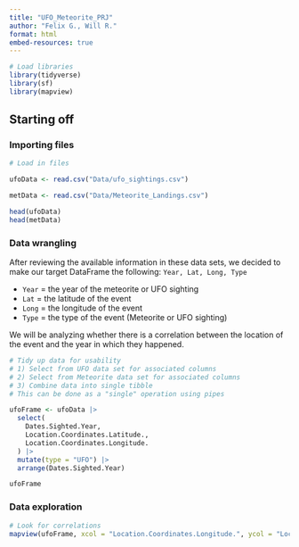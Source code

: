 ```yaml
---
title: "UFO_Meteorite_PRJ"
author: "Felix G., Will R."
format: html
embed-resources: true
---
```


```r
# Load libraries
library(tidyverse)
library(sf)
library(mapview)
```


## Starting off

### Importing files

```r
# Load in files

ufoData <- read.csv("Data/ufo_sightings.csv")

metData <- read.csv("Data/Meteorite_Landings.csv")

head(ufoData)
head(metData)
```

### Data wrangling

After reviewing the available information in these data sets, we decided to make
our target DataFrame the following:
`Year, Lat, Long, Type`

* `Year` = the year of the meteorite or UFO sighting
* `Lat` = the latitude of the event
* `Long` = the longitude of the event
* `Type` = the type of the event (Meteorite or UFO sighting)

We will be analyzing whether there is a correlation between the location of the 
event and the year in which they happened.

```r
# Tidy up data for usability
# 1) Select from UFO data set for associated columns
# 2) Select from Meteorite data set for associated columns
# 3) Combine data into single tibble
# This can be done as a "single" operation using pipes

ufoFrame <- ufoData |>
  select(
    Dates.Sighted.Year,
    Location.Coordinates.Latitude.,
    Location.Coordinates.Longitude.
  ) |>
  mutate(type = "UFO") |>
  arrange(Dates.Sighted.Year)

ufoFrame
```

### Data exploration

```r
# Look for correlations
mapview(ufoFrame, xcol = "Location.Coordinates.Longitude.", ycol = "Location.Coordinates.Latitude.", crs = 4269)
```




